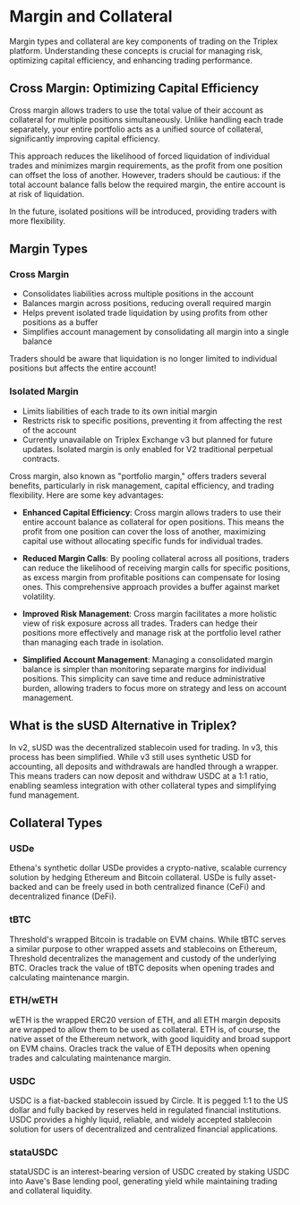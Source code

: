 # Margin and Collateral

Margin types and collateral are key components of trading on the Triplex platform. Understanding these concepts is crucial for managing risk, optimizing capital efficiency, and enhancing trading performance.

## Cross Margin: Optimizing Capital Efficiency

Cross margin allows traders to use the total value of their account as collateral for multiple positions simultaneously. Unlike handling each trade separately, your entire portfolio acts as a unified source of collateral, significantly improving capital efficiency.

This approach reduces the likelihood of forced liquidation of individual trades and minimizes margin requirements, as the profit from one position can offset the loss of another. However, traders should be cautious: if the total account balance falls below the required margin, the entire account is at risk of liquidation.

In the future, isolated positions will be introduced, providing traders with more flexibility.

## Margin Types

### Cross Margin

- Consolidates liabilities across multiple positions in the account
- Balances margin across positions, reducing overall required margin
- Helps prevent isolated trade liquidation by using profits from other positions as a buffer
- Simplifies account management by consolidating all margin into a single balance


<Callout type="warning">
Traders should be aware that liquidation is no longer limited to individual positions but affects the entire account!
</Callout>

### Isolated Margin

- Limits liabilities of each trade to its own initial margin
- Restricts risk to specific positions, preventing it from affecting the rest of the account
- Currently unavailable on Triplex Exchange v3 but planned for future updates. Isolated margin is only enabled for V2 traditional perpetual contracts.

Cross margin, also known as "portfolio margin," offers traders several benefits, particularly in risk management, capital efficiency, and trading flexibility. Here are some key advantages:

- **Enhanced Capital Efficiency**: Cross margin allows traders to use their entire account balance as collateral for open positions. This means the profit from one position can cover the loss of another, maximizing capital use without allocating specific funds for individual trades.

- **Reduced Margin Calls**: By pooling collateral across all positions, traders can reduce the likelihood of receiving margin calls for specific positions, as excess margin from profitable positions can compensate for losing ones. This comprehensive approach provides a buffer against market volatility.

- **Improved Risk Management**: Cross margin facilitates a more holistic view of risk exposure across all trades. Traders can hedge their positions more effectively and manage risk at the portfolio level rather than managing each trade in isolation.

- **Simplified Account Management**: Managing a consolidated margin balance is simpler than monitoring separate margins for individual positions. This simplicity can save time and reduce administrative burden, allowing traders to focus more on strategy and less on account management.

## What is the sUSD Alternative in Triplex?

In v2, sUSD was the decentralized stablecoin used for trading. In v3, this process has been simplified. While v3 still uses synthetic USD for accounting, all deposits and withdrawals are handled through a wrapper. This means traders can now deposit and withdraw USDC at a 1:1 ratio, enabling seamless integration with other collateral types and simplifying fund management.

## Collateral Types

### USDe

Ethena's synthetic dollar USDe provides a crypto-native, scalable currency solution by hedging Ethereum and Bitcoin collateral. USDe is fully asset-backed and can be freely used in both centralized finance (CeFi) and decentralized finance (DeFi).

### tBTC

Threshold's wrapped Bitcoin is tradable on EVM chains. While tBTC serves a similar purpose to other wrapped assets and stablecoins on Ethereum, Threshold decentralizes the management and custody of the underlying BTC. Oracles track the value of tBTC deposits when opening trades and calculating maintenance margin.

### ETH/wETH

wETH is the wrapped ERC20 version of ETH, and all ETH margin deposits are wrapped to allow them to be used as collateral. ETH is, of course, the native asset of the Ethereum network, with good liquidity and broad support on EVM chains. Oracles track the value of ETH deposits when opening trades and calculating maintenance margin.

### USDC

USDC is a fiat-backed stablecoin issued by Circle. It is pegged 1:1 to the US dollar and fully backed by reserves held in regulated financial institutions. USDC provides a highly liquid, reliable, and widely accepted stablecoin solution for users of decentralized and centralized financial applications.

### stataUSDC

stataUSDC is an interest-bearing version of USDC created by staking USDC into Aave's Base lending pool, generating yield while maintaining trading and collateral liquidity. 